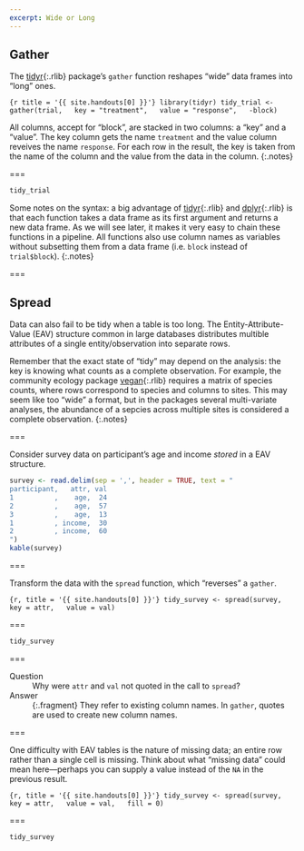 ```yaml
---
excerpt: Wide or Long
---
```


## Gather

The [tidyr](){:.rlib} package's `gather` function reshapes "wide" data frames
into "long" ones.

```{r title = '{{ site.handouts[0] }}'}
library(tidyr)
tidy_trial <- gather(trial,
  key = "treatment",
  value = "response",
  -block)
```

All columns, accept for "block", are stacked in two columns: a "key" and a
"value". The key column gets the name `treatment` and the value column reveives
the name `response`. For each row in the result, the key is taken from the name
of the column and the value from the data in the column.
{:.notes}

===

```r
tidy_trial
```

Some notes on the syntax: a big advantage of [tidyr](){:.rlib} and
[dplyr](){:.rlib} is that each function takes a data frame as its first argument
and returns a new data frame. As we will see later, it makes it very easy to
chain these functions in a pipeline. All functions also use column names as
variables without subsetting them from a data frame (i.e. `block` instead of
`trial$block`).
{:.notes}

===

## Spread

Data can also fail to be tidy when a table is too long. The
Entity-Attribute-Value (EAV) structure common in large databases distributes
multible attributes of a single entity/observation into separate rows.

Remember that the exact state of "tidy" may depend on the analysis: the key is
knowing what counts as a complete observation. For example, the community
ecology package [vegan](){:.rlib} requires a matrix of species counts, where
rows correspond to species and columns to sites. This may seem like too "wide" a
format, but in the packages several multi-variate analyses, the abundance of a
sepcies across multiple sites is considered a complete observation.
{:.notes}

===

Consider survey data on participant's age and income *stored* in a EAV
structure.

```r
survey <- read.delim(sep = ',', header = TRUE, text = "
participant,   attr, val
1          ,    age,  24
2          ,    age,  57
3          ,    age,  13
1          , income,  30
2          , income,  60
")
kable(survey)
```

===

Transform the data with the `spread` function, which "reverses" a `gather`.

```{r, title = '{{ site.handouts[0] }}'}
tidy_survey <- spread(survey,
  key = attr,
  value = val)
```

===

```r
tidy_survey
```

===

Question
: Why were `attr` and `val` not quoted in the call to `spread`?

Answer
: {:.fragment} They refer to existing column names. In `gather`, quotes are used
to create new column names.

===

One difficulty with EAV tables is the nature of missing data; an entire row
rather than a single cell is missing. Think about what "missing data" could mean
here---perhaps you can supply a value instead of the `NA` in the previous
result.

```{r, title = '{{ site.handouts[0] }}'}
tidy_survey <- spread(survey,
  key = attr,
  value = val,
  fill = 0)
```

===

```r
tidy_survey
```
